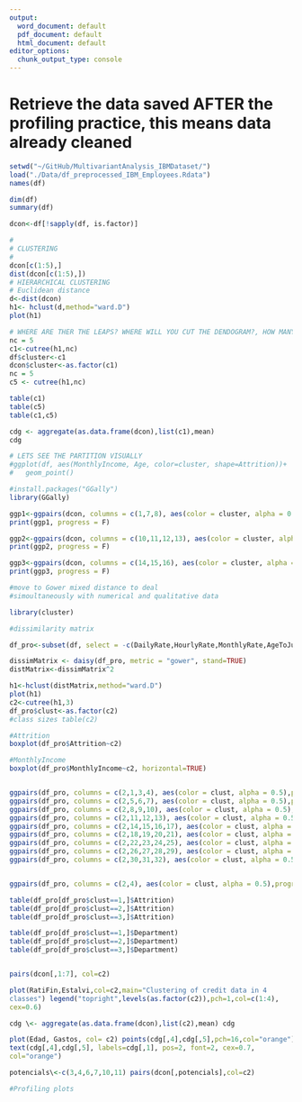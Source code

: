 ```yaml
---
output:
  word_document: default
  pdf_document: default
  html_document: default
editor_options:
  chunk_output_type: console
---
```


# Retrieve the data saved AFTER the profiling practice, this means data already cleaned

```r

setwd("~/GitHub/MultivariantAnalysis_IBMDataset/")
load("./Data/df_preprocessed_IBM_Employees.Rdata") 
names(df) 

dim(df)
summary(df)

dcon<-df[!sapply(df, is.factor)]

# 
# CLUSTERING
# 
dcon[c(1:5),]
dist(dcon[c(1:5),])
# HIERARCHICAL CLUSTERING
# Euclidean distance
d<-dist(dcon) 
h1<- hclust(d,method="ward.D")
plot(h1)
```

```r
# WHERE ARE THER THE LEAPS? WHERE WILL YOU CUT THE DENDOGRAM?, HOW MANY CLASSES WILL YOU OBTAIN?
nc = 5
c1<-cutree(h1,nc)
df$cluster<-c1
dcon$cluster<-as.factor(c1)
nc = 5
c5 <- cutree(h1,nc)

table(c1) 
table(c5) 
table(c1,c5)

cdg <- aggregate(as.data.frame(dcon),list(c1),mean) 
cdg

# LETS SEE THE PARTITION VISUALLY
#ggplot(df, aes(MonthlyIncome, Age, color=cluster, shape=Attrition))+
#   geom_point()

#install.packages("GGally")
library(GGally)

ggp1<-ggpairs(dcon, columns = c(1,7,8), aes(color = cluster, alpha = 0.5))
print(ggp1, progress = F)

ggp2<-ggpairs(dcon, columns = c(10,11,12,13), aes(color = cluster, alpha = 0.5)) 
print(ggp2, progress = F)

ggp3<-ggpairs(dcon, columns = c(14,15,16), aes(color = cluster, alpha = 0.5)) 
print(ggp3, progress = F)


```



```r
#move to Gower mixed distance to deal 
#simoultaneously with numerical and qualitative data

library(cluster)

#dissimilarity matrix

df_pro<-subset(df, select = -c(DailyRate,HourlyRate,MonthlyRate,AgeToJubilation,TrainingTimesLastYear,DistanceFromHome))

dissimMatrix <- daisy(df_pro, metric = "gower", stand=TRUE)
distMatrix<-dissimMatrix^2

h1<-hclust(distMatrix,method="ward.D")
plot(h1) 
c2<-cutree(h1,3)
df_pro$clust<-as.factor(c2)
#class sizes table(c2)

#Attrition 
boxplot(df_pro$Attrition~c2)

#MonthlyIncome 
boxplot(df_pro$MonthlyIncome~c2, horizontal=TRUE)


ggpairs(df_pro, columns = c(2,1,3,4), aes(color = clust, alpha = 0.5),progress = FALSE)
ggpairs(df_pro, columns = c(2,5,6,7), aes(color = clust, alpha = 0.5),progress = FALSE)
ggpairs(df_pro, columns = c(2,8,9,10), aes(color = clust, alpha = 0.5),progress = FALSE)
ggpairs(df_pro, columns = c(2,11,12,13), aes(color = clust, alpha = 0.5),progress = FALSE)
ggpairs(df_pro, columns = c(2,14,15,16,17), aes(color = clust, alpha = 0.5),progress = FALSE)
ggpairs(df_pro, columns = c(2,18,19,20,21), aes(color = clust, alpha = 0.5),progress = FALSE)
ggpairs(df_pro, columns = c(2,22,23,24,25), aes(color = clust, alpha = 0.5),progress = FALSE)
ggpairs(df_pro, columns = c(2,26,27,28,29), aes(color = clust, alpha = 0.5),progress = FALSE)
ggpairs(df_pro, columns = c(2,30,31,32), aes(color = clust, alpha = 0.5),progress = FALSE)


ggpairs(df_pro, columns = c(2,4), aes(color = clust, alpha = 0.5),progress = FALSE)

table(df_pro[df_pro$clust==1,]$Attrition)
table(df_pro[df_pro$clust==2,]$Attrition)
table(df_pro[df_pro$clust==3,]$Attrition)

table(df_pro[df_pro$clust==1,]$Department)
table(df_pro[df_pro$clust==2,]$Department)
table(df_pro[df_pro$clust==3,]$Department)


pairs(dcon[,1:7], col=c2)

plot(RatiFin,Estalvi,col=c2,main="Clustering of credit data in 4
classes") legend("topright",levels(as.factor(c2)),pch=1,col=c(1:4),
cex=0.6)

cdg \<- aggregate(as.data.frame(dcon),list(c2),mean) cdg

plot(Edad, Gastos, col= c2) points(cdg[,4],cdg[,5],pch=16,col="orange")
text(cdg[,4],cdg[,5], labels=cdg[,1], pos=2, font=2, cex=0.7,
col="orange")

potencials\<-c(3,4,6,7,10,11) pairs(dcon[,potencials],col=c2)

#Profiling plots
```
